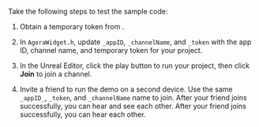 <PlatformWrapper platform="unreal">

Take the following steps to test the sample code:

1. Obtain a temporary token from <Vg k="CONSOLE" />.

1. In `AgoraWidget.h`, update `_appID`, `_channelName`, and `_token` with the app ID, channel name, and temporary token for your project.

1. In the Unreal Editor, click the play button to run your project, then click **Join** to join a channel.

1. Invite a friend to run the demo <Vpl k="CLIENT" /> on a second device. Use the same `_appID_`, `_token`, and `_channelName` name to join.
    <ProductWrapper notAllowed="voice-calling">
    After your friend joins successfully, you can hear and see each other.
    </ProductWrapper>
    <ProductWrapper product="voice-calling">
    After your friend joins successfully, you can hear each other.
    </ProductWrapper>   
</PlatformWrapper>